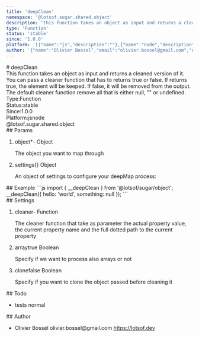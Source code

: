```yaml
---
title: 'deepClean'
namespace: '@lotsof.sugar.shared.object'
description: 'This function takes an object as input and returns a cleaned version of it. You can pass a cleaner function that has to returns true or false. If returns true, the element will be keeped. If false, it will be removed from the output. The default cleaner function remove all that is either null, &quot;&quot; or undefined.'
type: 'Function'
status: 'stable'
since: '1.0.0'
platform: '[{"name":"js","description":""},{"name":"node","description":""}]'
author: '{"name":"Olivier Bossel","email":"olivier.bossel@gmail.com","url":"https://lotsof.dev"}'
---
```

<div class="docmap-mdx">
# deepClean
<div class="_description typo-lead typo-format">
This function takes an object as input and returns a cleaned version of it.
You can pass a cleaner function that has to returns true or false. If returns true, the element will be
keeped. If false, it will be removed from the output.
The default cleaner function remove all that is either null, &quot;&quot; or undefined.
</div>
<div class="_metas">
<div class="_type"><span class="_type-label">Type:</span><span class="_type-value">Function</span></div>
<div class="_status"><span class="_status-label">Status:</span><span class="_status-value -stable">stable</span></div>
<div class="_since"><span class="_since-label">Since:</span><span class="_since-value">1.0.0</span></div>
<div class="_platform"><span class="_platform-label">Platform:</span><span class="_platform-value -js">js</span><span class="_platform-value -node">node</span></div>
</div>
<div class="_namespace">@lotsof.sugar.shared.object</div>
<div class="_params">
## Params
<ol class="_list">
<li class="_item">
<span class="_name">object<span class="_required">*</span></span><span class="_default">-</span> <span class="_type">Object</span>
<p class="_description">The object you want to map through</p>
</li>
<li class="_item">
<span class="_name">settings</span><span class="_default">&lcub;&rcub;</span> <span class="_type">Object</span>
<p class="_description">An object of settings to configure your deepMap process&colon;</p>
</li>
</ol>
</div>
<div class="_examples">
## Example
```js
import { __deepClean } from '@lotsof/sugar/object';
__deepClean({
   hello: 'world',
   something: null
});
```
</div>
<div class="_settings">
## Settings
<ol class="_list">
<li class="_item">
<span class="_name">cleaner</span><span class="_default">-</span> <span class="_type">Function</span>
<p class="_description">The cleaner function that take as parameter the actual property value, the current property name and the full dotted path to the current property</p>
</li>
<li class="_item">
<span class="_name">array</span><span class="_default">true</span> <span class="_type">Boolean</span>
<p class="_description">Specify if we want to process also arrays or not</p>
</li>
<li class="_item">
<span class="_name">clone</span><span class="_default">false</span> <span class="_type">Boolean</span>
<p class="_description">Specify if you want to clone the object passed before cleaning it</p>
</li>
</ol>
</div>
<div class="_todo">
## Todo
<ul class="_list">
<li class="_item">
<span class="_description">tests</span>
<span class="_priority -normal">normal</span>
</li>
</ul>
</div>
<div class="_author">
## Author
<ul class="_list">
<li class="_item">
<span class="_name">Olivier Bossel</span>
<span class="_email">olivier.bossel@gmail.com</span>
<a href="https://lotsof.dev" target="_blank" class="_url">https://lotsof.dev</a>
</li>
</ul>
</div>
</div>
